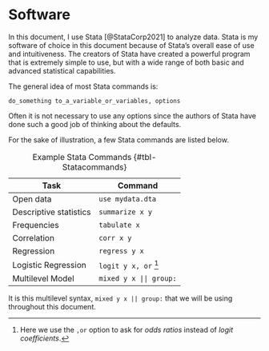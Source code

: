 # Software {#sec-software}

In this document, I use Stata [@StataCorp2021] to analyze data. Stata is my software of choice in this document because of Stata's overall ease of use and intuitiveness. The creators of Stata have created a powerful program that is extremely simple to use, but with a wide range of both basic and advanced statistical capabilities. 

The general idea of most Stata commands is:

`do_something to_a_variable_or_variables, options`

Often it is not necessary to use any options since the authors of Stata have done such a good job of thinking about the defaults.

For the sake of illustration, a few Stata commands are listed below.

| Task | Command | 
|------|-----|
| Open data | `use mydata.dta` |
| Descriptive statistics | `summarize x y` |
| Frequencies | `tabulate x` |
| Correlation | `corr x y` |
| Regression | `regress y x` |
| Logistic Regression | `logit y x, or` [^logit] |
| Multilevel Model | `mixed y x || group:`|

: Example Stata Commands {#tbl-Statacommands}

It is this multilevel syntax, `mixed y x || group:` that we will be using throughout this document.

[^logit]: Here we use the `,or` option to ask for *odds ratios* instead of *logit coefficients*.
